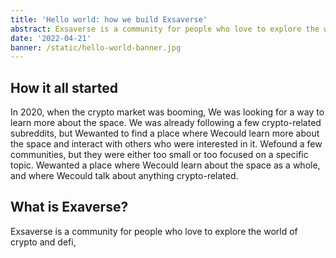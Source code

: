 ```yaml
---
title: 'Hello world: how we build Exsaverse'
abstract: Exsaverse is a community for people who love to explore the world of crypto and defi,
date: '2022-04-21'
banner: /static/hello-world-banner.jpg
---
```


## How it all started

In 2020, when the crypto market was booming, We was looking for a way to learn more about the space. We was already following a few crypto-related subreddits, but Wewanted to find a place where Wecould learn more about the space and interact with others who were interested in it. Wefound a few communities, but they were either too small or too focused on a specific topic. Wewanted a place where Wecould learn about the space as a whole, and where Wecould talk about anything crypto-related.

## What is Exaverse?

Exsaverse is a community for people who love to explore the world of crypto and defi,
